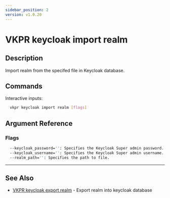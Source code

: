 ```yaml
---
sidebar_position: 2
version: v1.0.20
---
```


# VKPR keycloak import realm

## Description

Import realm from the specifed file in Keycloak database.

## Commands

Interactive inputs:

```bash
  vkpr keycloak import realm [flags]
```

## Argument Reference

### Flags

```sh
  --keycloak_password='': Specifies the Keycloak Super admin password.
  --keycloak_username='': Specifies the Keycloak Super admin username.
  --realm_path='': Specifies the path to file.
```

---

## See Also

- [VKPR keycloak export realm](/docs/commands/keycloak/export/vkpr_keycloak_export_realm) - Export realm into keycloak database
